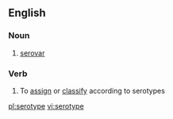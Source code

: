==English==

===Noun===
{{en-noun}}

# [[serovar]]

===Verb===
{{en-verb|serotyp|ing}}

# To [[assign]] or [[classify]] according to serotypes

[[pl:serotype]]
[[vi:serotype]]
